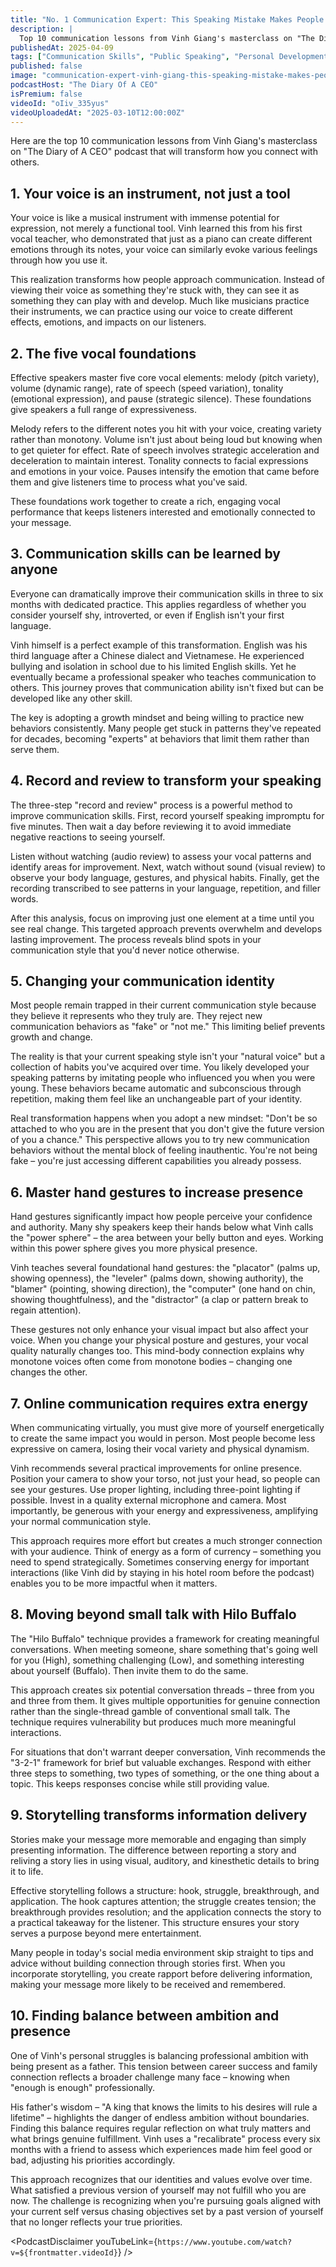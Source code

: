 ```yaml
---
title: "No. 1 Communication Expert: This Speaking Mistake Makes People Dislike You! Vinh Giang"
description: |
  Top 10 communication lessons from Vinh Giang's masterclass on "The Diary of A CEO" podcast that will transform how you connect with others.
publishedAt: 2025-04-09
tags: ["Communication Skills", "Public Speaking", "Personal Development"]
published: false
image: "communication-expert-vinh-giang-this-speaking-mistake-makes-people-dislike-you.jpg"
podcastHost: "The Diary Of A CEO"
isPremium: false
videoId: "oIiv_335yus"
videoUploadedAt: "2025-03-10T12:00:00Z"
---
```



<PodcastSummaryPageLayout frontmatter={frontmatter}>
Here are the top 10 communication lessons from Vinh Giang's masterclass on "The Diary of A CEO" podcast that will transform how you connect with others.

## 1. Your voice is an instrument, not just a tool

Your voice is like a musical instrument with immense potential for expression, not merely a functional tool. Vinh learned this from his first vocal teacher, who demonstrated that just as a piano can create different emotions through its notes, your voice can similarly evoke various feelings through how you use it.

This realization transforms how people approach communication. Instead of viewing their voice as something they're stuck with, they can see it as something they can play with and develop. Much like musicians practice their instruments, we can practice using our voice to create different effects, emotions, and impacts on our listeners.

## 2. The five vocal foundations

Effective speakers master five core vocal elements: melody (pitch variety), volume (dynamic range), rate of speech (speed variation), tonality (emotional expression), and pause (strategic silence). These foundations give speakers a full range of expressiveness.

Melody refers to the different notes you hit with your voice, creating variety rather than monotony. Volume isn't just about being loud but knowing when to get quieter for effect. Rate of speech involves strategic acceleration and deceleration to maintain interest. Tonality connects to facial expressions and emotions in your voice. Pauses intensify the emotion that came before them and give listeners time to process what you've said.

These foundations work together to create a rich, engaging vocal performance that keeps listeners interested and emotionally connected to your message.

## 3. Communication skills can be learned by anyone

Everyone can dramatically improve their communication skills in three to six months with dedicated practice. This applies regardless of whether you consider yourself shy, introverted, or even if English isn't your first language.

Vinh himself is a perfect example of this transformation. English was his third language after a Chinese dialect and Vietnamese. He experienced bullying and isolation in school due to his limited English skills. Yet he eventually became a professional speaker who teaches communication to others. This journey proves that communication ability isn't fixed but can be developed like any other skill.

The key is adopting a growth mindset and being willing to practice new behaviors consistently. Many people get stuck in patterns they've repeated for decades, becoming "experts" at behaviors that limit them rather than serve them.

## 4. Record and review to transform your speaking

The three-step "record and review" process is a powerful method to improve communication skills. First, record yourself speaking impromptu for five minutes. Then wait a day before reviewing it to avoid immediate negative reactions to seeing yourself.

Listen without watching (audio review) to assess your vocal patterns and identify areas for improvement. Next, watch without sound (visual review) to observe your body language, gestures, and physical habits. Finally, get the recording transcribed to see patterns in your language, repetition, and filler words.

After this analysis, focus on improving just one element at a time until you see real change. This targeted approach prevents overwhelm and develops lasting improvement. The process reveals blind spots in your communication style that you'd never notice otherwise.

## 5. Changing your communication identity

Most people remain trapped in their current communication style because they believe it represents who they truly are. They reject new communication behaviors as "fake" or "not me." This limiting belief prevents growth and change.

The reality is that your current speaking style isn't your "natural voice" but a collection of habits you've acquired over time. You likely developed your speaking patterns by imitating people who influenced you when you were young. These behaviors became automatic and subconscious through repetition, making them feel like an unchangeable part of your identity.

Real transformation happens when you adopt a new mindset: "Don't be so attached to who you are in the present that you don't give the future version of you a chance." This perspective allows you to try new communication behaviors without the mental block of feeling inauthentic. You're not being fake – you're just accessing different capabilities you already possess.

## 6. Master hand gestures to increase presence

Hand gestures significantly impact how people perceive your confidence and authority. Many shy speakers keep their hands below what Vinh calls the "power sphere" – the area between your belly button and eyes. Working within this power sphere gives you more physical presence.

Vinh teaches several foundational hand gestures: the "placator" (palms up, showing openness), the "leveler" (palms down, showing authority), the "blamer" (pointing, showing direction), the "computer" (one hand on chin, showing thoughtfulness), and the "distractor" (a clap or pattern break to regain attention).

These gestures not only enhance your visual impact but also affect your voice. When you change your physical posture and gestures, your vocal quality naturally changes too. This mind-body connection explains why monotone voices often come from monotone bodies – changing one changes the other.

## 7. Online communication requires extra energy

When communicating virtually, you must give more of yourself energetically to create the same impact you would in person. Most people become less expressive on camera, losing their vocal variety and physical dynamism.

Vinh recommends several practical improvements for online presence. Position your camera to show your torso, not just your head, so people can see your gestures. Use proper lighting, including three-point lighting if possible. Invest in a quality external microphone and camera. Most importantly, be generous with your energy and expressiveness, amplifying your normal communication style.

This approach requires more effort but creates a much stronger connection with your audience. Think of energy as a form of currency – something you need to spend strategically. Sometimes conserving energy for important interactions (like Vinh did by staying in his hotel room before the podcast) enables you to be more impactful when it matters.

## 8. Moving beyond small talk with Hilo Buffalo

The "Hilo Buffalo" technique provides a framework for creating meaningful conversations. When meeting someone, share something that's going well for you (High), something challenging (Low), and something interesting about yourself (Buffalo). Then invite them to do the same.

This approach creates six potential conversation threads – three from you and three from them. It gives multiple opportunities for genuine connection rather than the single-thread gamble of conventional small talk. The technique requires vulnerability but produces much more meaningful interactions.

For situations that don't warrant deeper conversation, Vinh recommends the "3-2-1" framework for brief but valuable exchanges. Respond with either three steps to something, two types of something, or the one thing about a topic. This keeps responses concise while still providing value.

## 9. Storytelling transforms information delivery

Stories make your message more memorable and engaging than simply presenting information. The difference between reporting a story and reliving a story lies in using visual, auditory, and kinesthetic details to bring it to life.

Effective storytelling follows a structure: hook, struggle, breakthrough, and application. The hook captures attention; the struggle creates tension; the breakthrough provides resolution; and the application connects the story to a practical takeaway for the listener. This structure ensures your story serves a purpose beyond mere entertainment.

Many people in today's social media environment skip straight to tips and advice without building connection through stories first. When you incorporate storytelling, you create rapport before delivering information, making your message more likely to be received and remembered.

## 10. Finding balance between ambition and presence

One of Vinh's personal struggles is balancing professional ambition with being present as a father. This tension between career success and family connection reflects a broader challenge many face – knowing when "enough is enough" professionally.

His father's wisdom – "A king that knows the limits to his desires will rule a lifetime" – highlights the danger of endless ambition without boundaries. Finding this balance requires regular reflection on what truly matters and what brings genuine fulfillment. Vinh uses a "recalibrate" process every six months with a friend to assess which experiences made him feel good or bad, adjusting his priorities accordingly.

This approach recognizes that our identities and values evolve over time. What satisfied a previous version of yourself may not fulfill who you are now. The challenge is recognizing when you're pursuing goals aligned with your current self versus chasing objectives set by a past version of yourself that no longer reflects your true priorities.

<PodcastDisclaimer
  youTubeLink={`https://www.youtube.com/watch?v=${frontmatter.videoId}`}
/>

</PodcastSummaryPageLayout>
